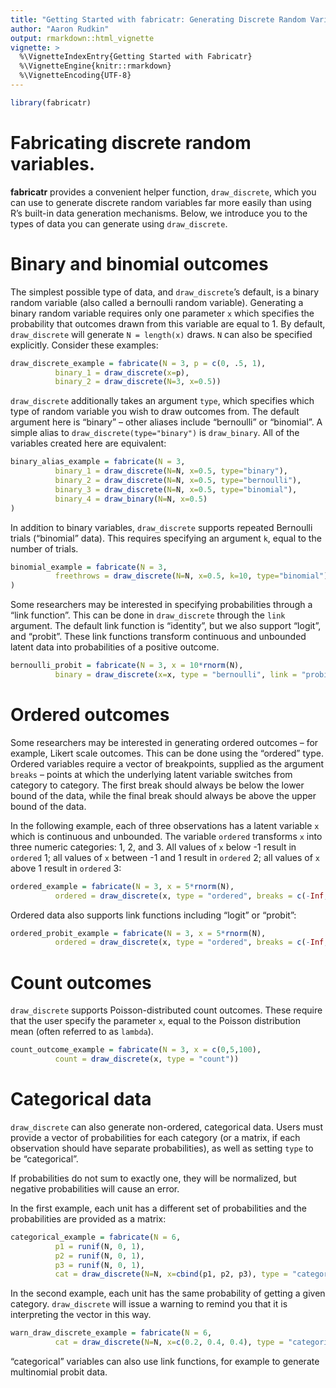 ```yaml
---
title: "Getting Started with fabricatr: Generating Discrete Random Variables"
author: "Aaron Rudkin"
output: rmarkdown::html_vignette
vignette: >
  %\VignetteIndexEntry{Getting Started with Fabricatr}
  %\VignetteEngine{knitr::rmarkdown}
  %\VignetteEncoding{UTF-8}
---
```


```r
library(fabricatr)
```

# Fabricating discrete random variables.

**fabricatr** provides a convenient helper function, `draw_discrete`, which you can use to generate discrete random variables far more easily than using R's built-in data generation mechanisms. Below, we introduce you to the types of data you can generate using `draw_discrete`.

# Binary and binomial outcomes 

The simplest possible type of data, and `draw_discrete`'s default, is a binary random variable (also called a bernoulli random variable). Generating a binary random variable requires only one parameter `x` which specifies the probability that outcomes drawn from this variable are equal to 1. By default, `draw_discrete` will generate `N = length(x)` draws. `N` can also be specified explicitly. Consider these examples:

```r
draw_discrete_example = fabricate(N = 3, p = c(0, .5, 1), 
          binary_1 = draw_discrete(x=p),
          binary_2 = draw_discrete(N=3, x=0.5))
```

`draw_discrete` additionally takes an argument `type`, which specifies which type of random variable you wish to draw outcomes from. The default argument here is "binary" -- other aliases include "bernoulli" or "binomial". A simple alias to `draw_discrete(type="binary")` is `draw_binary`. All of the variables created here are equivalent:

```r
binary_alias_example = fabricate(N = 3, 
          binary_1 = draw_discrete(N=N, x=0.5, type="binary"),
          binary_2 = draw_discrete(N=N, x=0.5, type="bernoulli"),
          binary_3 = draw_discrete(N=N, x=0.5, type="binomial"),
          binary_4 = draw_binary(N=N, x=0.5)
)
```

In addition to binary variables, `draw_discrete` supports repeated Bernoulli trials ("binomial" data). This requires specifying an argument `k`, equal to the number of trials.

```r
binomial_example = fabricate(N = 3, 
          freethrows = draw_discrete(N=N, x=0.5, k=10, type="binomial")
)
```

Some researchers may be interested in specifying probabilities through a "link function". This can be done in `draw_discrete` through the `link` argument. The default link function is "identity", but we also support "logit", and "probit". These link functions transform continuous and unbounded latent data into probabilities of a positive outcome.

```r
bernoulli_probit = fabricate(N = 3, x = 10*rnorm(N), 
          binary = draw_discrete(x=x, type = "bernoulli", link = "probit"))
```

# Ordered outcomes

Some researchers may be interested in generating ordered outcomes -- for example, Likert scale outcomes. This can be done using the "ordered" type. Ordered variables require a vector of breakpoints, supplied as the argument `breaks` -- points at which the underlying latent variable switches from category to category. The first break should always be below the lower bound of the data, while the final break should always be above the upper bound of the data.

In the following example, each of three observations has a latent variable `x` which is continuous and unbounded. The variable `ordered` transforms `x` into three numeric categories: 1, 2, and 3. All values of `x` below -1 result in `ordered` 1; all values of `x` between -1 and 1 result in `ordered` 2; all values of `x` above 1 result in `ordered` 3:

```r
ordered_example = fabricate(N = 3, x = 5*rnorm(N), 
          ordered = draw_discrete(x, type = "ordered", breaks = c(-Inf, -1, 1, Inf)))
```

Ordered data also supports link functions including "logit" or "probit":

```r
ordered_probit_example = fabricate(N = 3, x = 5*rnorm(N), 
          ordered = draw_discrete(x, type = "ordered", breaks = c(-Inf, -1, 1, Inf), link = "probit"))
```

# Count outcomes

`draw_discrete` supports Poisson-distributed count outcomes. These require that the user specify the parameter `x`, equal to the Poisson distribution mean (often referred to as `lambda`).

```r
count_outcome_example = fabricate(N = 3, x = c(0,5,100), 
          count = draw_discrete(x, type = "count"))
```

# Categorical data

`draw_discrete` can also generate non-ordered, categorical data. Users must provide a vector of probabilities for each category (or a matrix, if each observation should have separate probabilities), as well as setting `type` to be "categorical".

If probabilities do not sum to exactly one, they will be normalized, but negative probabilities will cause an error.

In the first example, each unit has a different set of probabilities and the probabilities are provided as a matrix:

```r
categorical_example = fabricate(N = 6, 
          p1 = runif(N, 0, 1),
          p2 = runif(N, 0, 1),
          p3 = runif(N, 0, 1),
          cat = draw_discrete(N=N, x=cbind(p1, p2, p3), type = "categorical"))
```

In the second example, each unit has the same probability of getting a given category. `draw_discrete` will issue a warning to remind you that it is interpreting the vector in this way.
```r
warn_draw_discrete_example = fabricate(N = 6, 
          cat = draw_discrete(N=N, x=c(0.2, 0.4, 0.4), type = "categorical"))
```

"categorical" variables can also use link functions, for example to generate multinomial probit data.
